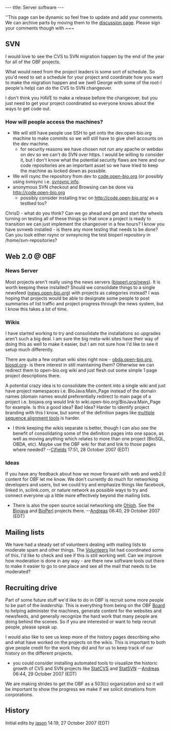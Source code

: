 ---
title: Server software
---

''This page can be dynamic so feel free to update and add your comments.  We can archive parts by moving them to the [[Talk:Server_software|discussion page]].  Please sign your comments though with <nowiki>~~~</nowiki>


==SVN==

I would love to see the CVS to SVN migration happen by the end of the year for all of the OBF projects.  

What would need from the project leaders is some sort of schedule.  So you'd need to set a schedule for your project and coordinate how you want to make the migration happen and we (well George with some of the root-l people's help) can do the CVS to SVN changeover.

I don't think you HAVE to make a release before the changeover, but you just need to get your project coordinated so everyone knows about the ways to get code out.  

===How will people access the machines?===
* We will still have people use SSH to get onto the dev.open-bio.org machine to make commits so we will still have to give shell accounts on the dev machine.
** for security reasons we have chosen not run any apache or webdav on dev so we can't do SVN over https.  I would be willing to consider it, but I don't know what the potential security flaws are here and our code repositories are an important asset so we have tried to keep the machine as locked down as possible.
* We will rsync the repository from dev to [http://code.open-bio.org code.open-bio.org] (or possibly using svnsync i.e. [http://journal.paul.querna.org/articles/2006/09/14/using-svnsync/ svnsync info].
* anonymous SVN checkout  and Browsing can be done via http://code.open-bio.org
** possibly consider installing trac on http://code.open-bio.org/ as a testbed too?


ChrisD - what do you think?  Can we go ahead and get and start the wheels turning on testing all of these things so that once a project is ready to transition we can just implement the changeover in a few hours?  I know you have svnweb installed - is there any more testing that needs to be done?  Can you look either rsync or svnsyncing the test bioperl repository in /home/svn-repositories?


==Web 2.0 @ OBF==

===News Server===
Most projects aren't really using the news servers ([http://bioperl.org/news bioperl.org/news]).  It is worth keeping these installed?  Should we consolidate things to a single newsfeed ([http://news.open-bio.org/ news.open-bio.org]) with projects as categories instead?  I was hoping that projects would be able to designate some people to post summaries of list traffic and project progress through the news system, but I know this takes a lot of time.

===Wikis===
I have started working to try and consolidate the installations so upgrades aren't such a big deal.  I am sure the big meta-wiki sites have their way of doing this as well to make it easier, but I am not sure how I'd like to see it setup much differently.

There are quite a few orphan wiki sites right now - [http://obda.open-bio.org obda.open-bio.org], [http://biosql.org biosql.org]- is there interest in still maintaining them?  Otherwise we can redirect them to open-bio.org wiki and just flesh out some simple 1 page project descriptions there.

A potential crazy idea is to consolidate the content into a single wiki and just have project namespaces i.e. BioJava:Main_Page instead of the domain names (domain names would preferentially redirect to main page of a project i.e. biojava.org would link to wiki.open-bio.org/BioJava:Main_Page for example.  Is this a good idea? Bad Idea?  Harder to identify project branding with this I know, but some of the definition pages like [[bp:MSA |multiple sequence alignment tools]] is harder.

* I think keeping the wikis separate is better, though I can also see the benefit of consolidating some of the definition pages into one space, as well as moving anything which relates to more than one project (BioSQL, OBDA, etc).  Maybe use the OBF wiki for that and link to those pages where needed? --[[User:Cjfields|Cjfields]] 17:51, 28 October 2007 (EDT)

===Ideas===

If you have any feedback about how we move forward with web and web2.0 content for OBF let me know.  We don't currently do much for networking developers and users, but we could try and emphasize things like facebook, linked in, scilink.com, or nature network as possible ways to try and connect everyone up a little more effectively beyond the mailing lists.


* There is also the open source social networking site [http://www.ohloh.net/ Ohloh]. See the [http://www.ohloh.net/projects/6798?p=BioJava Biojava] and [http://www.ohloh.net/projects/6685?p=BioPerl BioPerl] projects there. --[[User:Andreas|Andreas]] 06:40, 29 October 2007 (EDT)

==Mailing lists==
We have had a steady set of volunteers dealing with mailing lists to moderate spam and other things.  The [[Volunteers]] list had coordinated some of this. I'd like to check and see if this is still working well.  Can we improve how moderation is done in any way - are there new software tools out there to make it easier to go to one place and see all the mail that needs to be moderated?

==Recruiting drive==

Part of some future stuff we'd like to do in OBF is recruit some more people to be part of the ''leadership''.  This is everything from being on the OBF [[Board]] to helping administer the machines, generate content for the websites and newsfeeds, and generally recognize the hard work that many people are doing behind the scenes.  So if you are interested or want to help recruit people, please speak up.

I would also like to see us keep more of the history pages describing who and what have worked on the projects on  the wikis.  This is important to both give people credit for the work they did and for us to keep track of our history on the different projects.

* you could consider installing automated tools to visualize the historic growth of CVS and SVN projects like [http://statcvs.sourceforge.net/ StatCVS] and [http://statsvn.org/ StatSVN] --[[User:Andreas|Andreas]] 06:44, 29 October 2007 (EDT)

We are making strides to get the OBF as a 503(c) organization and so it will be important to show the progress we make if we solicit donations from corporations.

==History==
Initial edits by [[User:Jason|jason]] 14:19, 27 October 2007 (EDT)